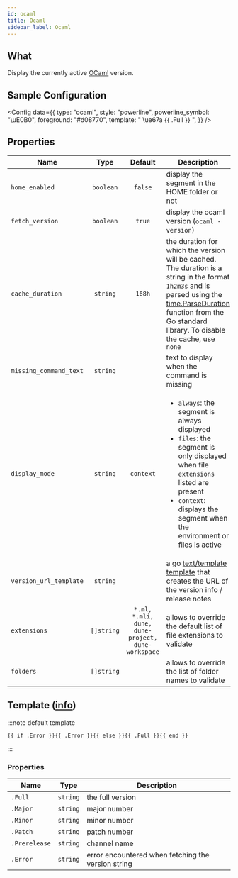 ```yaml
---
id: ocaml
title: Ocaml
sidebar_label: Ocaml
---
```


## What

Display the currently active [OCaml] version.

## Sample Configuration


<Config
  data={{
    type: "ocaml",
    style: "powerline",
    powerline_symbol: "\uE0B0",
    foreground: "#d08770",
    template: " \ue67a {{ .Full }} ",
  }}
/>

## Properties

| Name                   |    Type    |                      Default                      | Description                                                                                                                                                                                                                          |
| ---------------------- | :--------: | :-----------------------------------------------: | ------------------------------------------------------------------------------------------------------------------------------------------------------------------------------------------------------------------------------------ |
| `home_enabled`         | `boolean`  |                      `false`                      | display the segment in the HOME folder or not                                                                                                                                                                                        |
| `fetch_version`        | `boolean`  |                      `true`                       | display the ocaml version (`ocaml -version`)                                                                                                                                                                                         |
| `cache_duration`       |  `string`  |                      `168h`                       | the duration for which the version will be cached. The duration is a string in the format `1h2m3s` and is parsed using the [time.ParseDuration] function from the Go standard library. To disable the cache, use `none`              |
| `missing_command_text` |  `string`  |                                                   | text to display when the command is missing                                                                                                                                                                                          |
| `display_mode`         |  `string`  |                     `context`                     | <ul><li>`always`: the segment is always displayed</li><li>`files`: the segment is only displayed when file `extensions` listed are present</li><li>`context`: displays the segment when the environment or files is active</li></ul> |
| `version_url_template` |  `string`  |                                                   | a go [text/template][go-text-template] [template][templates] that creates the URL of the version info / release notes                                                                                                                |
| `extensions`           | `[]string` | `*.ml, *.mli, dune, dune-project, dune-workspace` | allows to override the default list of file extensions to validate                                                                                                                                                                   |
| `folders`              | `[]string` |                                                   | allows to override the list of folder names to validate                                                                                                                                                                              |

## Template ([info][templates])

:::note default template

```template
{{ if .Error }}{{ .Error }}{{ else }}{{ .Full }}{{ end }}
```

:::

### Properties

| Name          | Type     | Description                                        |
| ------------- | -------- | -------------------------------------------------- |
| `.Full`       | `string` | the full version                                   |
| `.Major`      | `string` | major number                                       |
| `.Minor`      | `string` | minor number                                       |
| `.Patch`      | `string` | patch number                                       |
| `.Prerelease` | `string` | channel name                                       |
| `.Error`      | `string` | error encountered when fetching the version string |

[go-text-template]: https://golang.org/pkg/text/template/
[templates]: /docs/configuration/templates
[OCaml]: https://ocaml.org/
[time.ParseDuration]: https://golang.org/pkg/time/#ParseDuration
